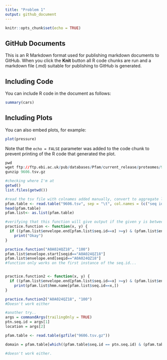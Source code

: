 ---
title: "Problem 1"
output: github_document
---

```{r setup, include=FALSE}
knitr::opts_chunk$set(echo = TRUE)
```

## GitHub Documents

This is an R Markdown format used for publishing markdown documents to GitHub. When you click the **Knit** button all R code chunks are run and a markdown file (.md) suitable for publishing to GitHub is generated.

## Including Code

You can include R code in the document as follows:

```{r cars}
summary(cars)
```

## Including Plots

You can also embed plots, for example:

```{r pressure, echo=FALSE}
plot(pressure)
```

Note that the `echo = FALSE` parameter was added to the code chunk to prevent printing of the R code that generated the plot.

```{r engine = "bash"}
pwd
wget ftp://ftp.ebi.ac.uk/pub/databases/Pfam/current_release/proteomes/9606.tsv.gz
gunzip 9606.tsv.gz
```
```{r} 
#checking where I'm at
getwd()
list.files(getwd())
```


```{r}
#read the tsv file with colnames added manually, convert to aggregate list
pfam.table <- read.table("9606.tsv", sep = "\t", col.names = (c("seq id", "alignment start", 'alignment end', 'envelope start', "envelope end", "hmm acc", 'hmm name', 'type', 'hmm start', 'hmm end', 'hmm length', 'bit score', 'E-value', 'clan')))
head(pfam.table)
pfam.list<- as.list(pfam.table)
```
```{r}

#verifying that this function will give output if the given y is between to locations of envelope start and end
practice.function <- function(x, y) {
  if ((pfam.list$envelope.end[pfam.list$seq.id==x] >=y) & (pfam.list$envelope.start[pfam.list$seq.id==x] <=y)) 
    print("Okay")
}

practice.function("A0A024QZ18", "100")
pfam.list$envelope.start[seqid=="A0A024QZ18"]    
pfam.list$envelope.end[seqid=="A0A024QZ18"]
#function only works on the first instance of the seq.id...


practice.function2 <- function(x, y) {
  if ((pfam.list$envelope.end[pfam.list$seq.id==x] >=y) & (pfam.list$envelope.start[pfam.list$seq.id==x] <=y)) 
    print(pfam.list$hmm.name[pfam.list$seq.id==x,])
}

practice.function2("A0A024QZ18", "100")
#Doesn't work either

#another try..
args = commandArgs(trailingOnly = TRUE)
ptn.seq.id = args[1] 
location = args[2]

pfam.table <- read.table(gzfile("9606.tsv.gz"))

domain = pfam.table[which((pfam.table$seq.id == ptn.seq.id) & (pfam.table$envelope.start <= as.integer(location)) & (pfam.table$envelope.end >= as.integer(location))), ]

#doesn't work either.

```

